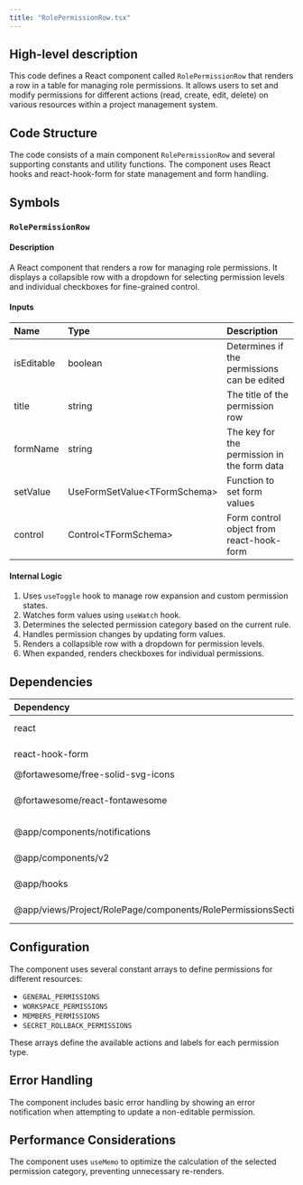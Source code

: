 ```yaml
---
title: "RolePermissionRow.tsx"
---
```


## High-level description
This code defines a React component called `RolePermissionRow` that renders a row in a table for managing role permissions. It allows users to set and modify permissions for different actions (read, create, edit, delete) on various resources within a project management system.

## Code Structure
The code consists of a main component `RolePermissionRow` and several supporting constants and utility functions. The component uses React hooks and react-hook-form for state management and form handling.

## Symbols

### `RolePermissionRow`
#### Description
A React component that renders a row for managing role permissions. It displays a collapsible row with a dropdown for selecting permission levels and individual checkboxes for fine-grained control.

#### Inputs
| Name | Type | Description |
|:-----|:-----|:------------|
| isEditable | boolean | Determines if the permissions can be edited |
| title | string | The title of the permission row |
| formName | string | The key for the permission in the form data |
| setValue | UseFormSetValue&lt;TFormSchema&gt; | Function to set form values |
| control | Control&lt;TFormSchema&gt; | Form control object from react-hook-form |

#### Internal Logic
1. Uses `useToggle` hook to manage row expansion and custom permission states.
2. Watches form values using `useWatch` hook.
3. Determines the selected permission category based on the current rule.
4. Handles permission changes by updating form values.
5. Renders a collapsible row with a dropdown for permission levels.
6. When expanded, renders checkboxes for individual permissions.

## Dependencies
| Dependency | Purpose |
|:-----------|:--------|
| react | Core React library |
| react-hook-form | Form state management |
| @fortawesome/free-solid-svg-icons | Icons for UI |
| @fortawesome/react-fontawesome | FontAwesome icon component |
| @app/components/notifications | Notification creation |
| @app/components/v2 | UI components |
| @app/hooks | Custom hooks |
| @app/views/Project/RolePage/components/RolePermissionsSection/ProjectRoleModifySection.utils | Form schema type |

## Configuration
The component uses several constant arrays to define permissions for different resources:
- `GENERAL_PERMISSIONS`
- `WORKSPACE_PERMISSIONS`
- `MEMBERS_PERMISSIONS`
- `SECRET_ROLLBACK_PERMISSIONS`

These arrays define the available actions and labels for each permission type.

## Error Handling
The component includes basic error handling by showing an error notification when attempting to update a non-editable permission.

## Performance Considerations
The component uses `useMemo` to optimize the calculation of the selected permission category, preventing unnecessary re-renders.